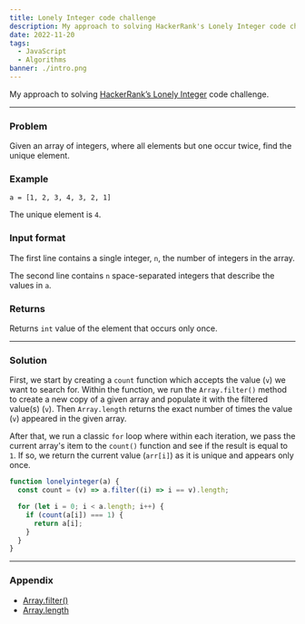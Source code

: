 ```yaml
---
title: Lonely Integer code challenge
description: My approach to solving HackerRank's Lonely Integer code challenge
date: 2022-11-20
tags:
  - JavaScript
  - Algorithms
banner: ./intro.png
---
```


My approach to solving [HackerRank’s Lonely Integer](https://www.hackerrank.com/challenges/lonely-integer/problem) code challenge.

---

### Problem

Given an array of integers, where all elements but one occur twice, find the unique element.

### Example

`a = [1, 2, 3, 4, 3, 2, 1]`

The unique element is `4`.

### Input format

The first line contains a single integer, `n`, the number of integers in the array.

The second line contains `n` space-separated integers that describe the values in `a`.

### Returns

Returns `int` value of the element that occurs only once.

---

### Solution

First, we start by creating a `count` function which accepts the value (`v`) we want to search for. Within the function, we run the `Array.filter()` method to create a new copy of a given array and populate it with the filtered value(s) (`v`). Then `Array.length` returns the exact number of times the value (`v`) appeared in the given array.

After that, we run a classic `for` loop where within each iteration, we pass the current array's item to the `count()` function and see if the result is equal to `1`. If so, we return the current value (`arr[i]`) as it is unique and appears only once.

```js
function lonelyinteger(a) {
  const count = (v) => a.filter((i) => i == v).length;

  for (let i = 0; i < a.length; i++) {
    if (count(a[i]) === 1) {
      return a[i];
    }
  }
}
```

---

### Appendix

- [Array.filter()](https://developer.mozilla.org/en-US/docs/Web/JavaScript/Reference/Global_Objects/Array/filter)
- [Array.length](https://developer.mozilla.org/en-US/docs/Web/JavaScript/Reference/Global_Objects/Array/length)
